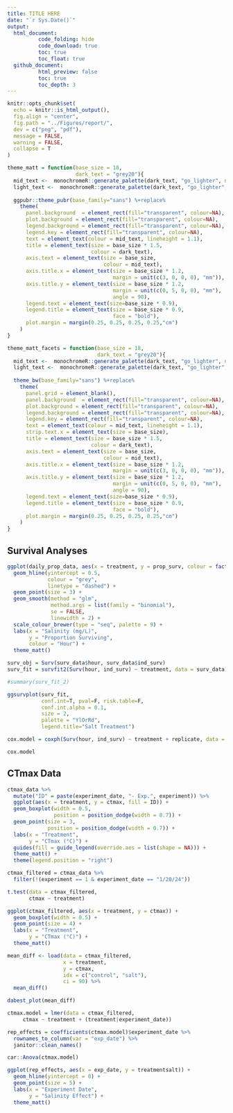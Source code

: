 ```yaml
---
title: TITLE HERE
date: "`r Sys.Date()`"
output: 
  html_document:
          code_folding: hide
          code_download: true
          toc: true
          toc_float: true
  github_document:
          html_preview: false
          toc: true
          toc_depth: 3
---
```


```r
knitr::opts_chunk$set(
  echo = knitr::is_html_output(),
  fig.align = "center",
  fig.path = "../Figures/report/",
  dev = c("png", "pdf"),
  message = FALSE,
  warning = FALSE,
  collapse = T
)

theme_matt = function(base_size = 18,
                      dark_text = "grey20"){
  mid_text <-  monochromeR::generate_palette(dark_text, "go_lighter", n_colours = 5)[2]
  light_text <-  monochromeR::generate_palette(dark_text, "go_lighter", n_colours = 5)[3]
  
  ggpubr::theme_pubr(base_family="sans") %+replace% 
    theme(
      panel.background  = element_rect(fill="transparent", colour=NA), 
      plot.background = element_rect(fill="transparent", colour=NA), 
      legend.background = element_rect(fill="transparent", colour=NA),
      legend.key = element_rect(fill="transparent", colour=NA),
      text = element_text(colour = mid_text, lineheight = 1.1),
      title = element_text(size = base_size * 1.5,
                           colour = dark_text),
      axis.text = element_text(size = base_size,
                               colour = mid_text),
      axis.title.x = element_text(size = base_size * 1.2,
                                  margin = unit(c(3, 0, 0, 0), "mm")),
      axis.title.y = element_text(size = base_size * 1.2,
                                  margin = unit(c(0, 5, 0, 0), "mm"), 
                                  angle = 90),
      legend.text = element_text(size=base_size * 0.9),
      legend.title = element_text(size = base_size * 0.9, 
                                  face = "bold"),
      plot.margin = margin(0.25, 0.25, 0.25, 0.25,"cm")
    )
}

theme_matt_facets = function(base_size = 18,
                             dark_text = "grey20"){
  mid_text <-  monochromeR::generate_palette(dark_text, "go_lighter", n_colours = 5)[2]
  light_text <-  monochromeR::generate_palette(dark_text, "go_lighter", n_colours = 5)[3]
  
  theme_bw(base_family="sans") %+replace% 
    theme(
      panel.grid = element_blank(),
      panel.background  = element_rect(fill="transparent", colour=NA), 
      plot.background = element_rect(fill="transparent", colour=NA), 
      legend.background = element_rect(fill="transparent", colour=NA),
      legend.key = element_rect(fill="transparent", colour=NA),
      text = element_text(colour = mid_text, lineheight = 1.1),
      strip.text.x = element_text(size = base_size),
      title = element_text(size = base_size * 1.5,
                           colour = dark_text),
      axis.text = element_text(size = base_size,
                               colour = mid_text),
      axis.title.x = element_text(size = base_size * 1.2,
                                  margin = unit(c(3, 0, 0, 0), "mm")),
      axis.title.y = element_text(size = base_size * 1.2,
                                  margin = unit(c(0, 5, 0, 0), "mm"), 
                                  angle = 90),
      legend.text = element_text(size=base_size * 0.9),
      legend.title = element_text(size = base_size * 0.9, 
                                  face = "bold"),
      plot.margin = margin(0.25, 0.25, 0.25, 0.25,"cm")
    )
}
```

## Survival Analyses

```r
ggplot(daily_prop_data, aes(x = treatment, y = prop_surv, colour = factor(hour))) + 
  geom_hline(yintercept = 0.5,
             colour = "grey", 
             linetype = "dashed") + 
  geom_point(size = 3) + 
  geom_smooth(method = "glm", 
              method.args = list(family = "binomial"), 
              se = FALSE,
              linewidth = 2) + 
  scale_colour_brewer(type = "seq", palette = 9) + 
  labs(x = "Salinity (mg/L)",
       y = "Proportion Surviving",
       colour = "Hour") + 
  theme_matt()
```

```r
surv_obj = Surv(surv_data$hour, surv_data$ind_surv)
surv_fit = survfit2(Surv(hour, ind_surv) ~ treatment, data = surv_data)

#summary(surv_fit_2)

ggsurvplot(surv_fit, 
           conf.int=T, pval=F, risk.table=F, 
           conf.int.alpha = 0.1,
           size = 2,
           palette = "YlOrRd",
           legend.title="Salt Treatment")
```

```r
cox.model = coxph(Surv(hour, ind_surv) ~ treatment + replicate, data = surv_data)

cox.model
```


## CTmax Data
```r
ctmax_data %>%  
  mutate("ID" = paste(experiment_date, "- Exp.", experiment)) %>% 
  ggplot(aes(x = treatment, y = ctmax, fill = ID)) +
  geom_boxplot(width = 0.5,
               position = position_dodge(width = 0.7)) +
  geom_point(size = 3,
             position = position_dodge(width = 0.7)) + 
  labs(x = "Treatment", 
       y = "CTmax (°C)") + 
  guides(fill = guide_legend(override.aes = list(shape = NA))) + 
  theme_matt() + 
  theme(legend.position = "right")
```

```r
ctmax_filtered = ctmax_data %>% 
  filter(!(experiment == 1 & experiment_date == "1/20/24"))

t.test(data = ctmax_filtered, 
       ctmax ~ treatment)
```

```r
ggplot(ctmax_filtered, aes(x = treatment, y = ctmax)) +
  geom_boxplot(width = 0.5) +
  geom_point(size = 4) + 
  labs(x = "Treatment", 
       y = "CTmax (°C)") + 
  theme_matt()
```

```r
mean_diff <- load(data = ctmax_filtered,
                  x = treatment,
                  y = ctmax,
                  idx = c("control", "salt"),
                  ci = 90) %>%
  mean_diff()

dabest_plot(mean_diff)
```

```r
ctmax.model = lmer(data = ctmax_filtered,
     ctmax ~ treatment + (treatment|experiment_date))

rep_effects = coefficients(ctmax.model)$experiment_date %>% 
  rownames_to_column(var = "exp_date") %>% 
  janitor::clean_names()

car::Anova(ctmax.model)

ggplot(rep_effects, aes(x = exp_date, y = treatmentsalt)) + 
  geom_hline(yintercept = 0) + 
  geom_point(size = 5) + 
  labs(x = "Experiment Date", 
       y = "Salinity Effect") + 
  theme_matt()
```

